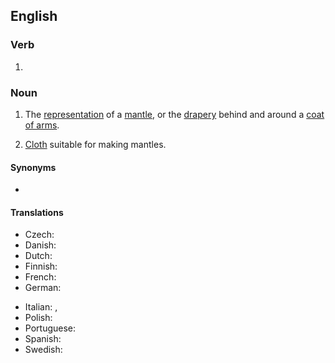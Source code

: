 ==English==

===Verb===
{{head|en|verb form}}

# {{present participle of|mantle|lang=en|nocat=1}}

===Noun===
{{en-noun|~}}

# {{lb|en|heraldry}} The [[representation]] of a [[mantle]], or the [[drapery]] behind and around a [[coat of arms]].
# [[cloth|Cloth]] suitable for making mantles.

====Synonyms====
* {{sense|heraldic representation}} {{l|en|lambrequin}}

====Translations====
{{trans-top|heraldry: drapery behind and around a coat of arms}}
* Czech: {{t|cs|přikryvadla|f}}
* Danish: {{t|da|hjelmklæde|n}}
* Dutch: {{t+|nl|dekkleed|n}}
* Finnish: {{t+|fi|kypäränpeite}}
* French: {{t+|fr|lambrequin|m}}
* German: {{t|de|Helmdecke|f}}
{{trans-mid}}
* Italian: {{t+|it|svolazzi|m-p}}, {{t+|it|lambrecchini|m-p}}
* Polish: {{t+|pl|labry}}
* Portuguese: {{t+|pt|paquife|m}}
* Spanish: {{t|es|lambrequín|m}}
* Swedish: {{t|sv|hjälmtäcke|n}}
{{trans-bottom}}